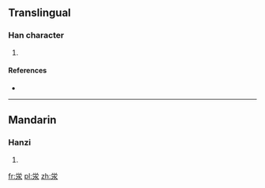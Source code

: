 {{also|澩}}
==Translingual==

===Han character===
{{Han char|rn=85|rad=水|as=05|sn=9|four=|canj=火月水 (FBE)}}

# {{defn|Han|sort=水05}}

====References====
* {{Han ref|kx=0619.121|hdz=31576.101|uh=6CF6|ud=27894}}

----

==Mandarin==

===Hanzi===
{{cmn-hanzi|tra=澩|pin=[[shuāng]] ([[shuang1]]), [[xué]] ([[xue2]])|wg=shuang<sup>1</sup>, hsüeh<sup>2</sup>}}

# {{defn|lang=cmn|sort=水05}}

[[fr:泶]]
[[pl:泶]]
[[zh:泶]]